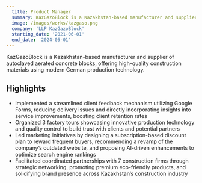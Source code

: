 ```yaml
---
  title: Product Manager
  summary: KazGazoBlock is a Kazakhstan-based manufacturer and supplier of autoclaved aerated concrete blocks, offering high-quality construction materials using modern German production technology.
  image: /images/works/kazgaso.png
  company: 'LLP KazGazoBlock'
  starting_date: '2021-06-01'
  end_date: '2024-05-01'
---
```


KazGazoBlock is a Kazakhstan-based manufacturer and supplier of autoclaved aerated concrete blocks, offering high-quality construction materials using modern German production technology.

## Highlights

- Implemented a streamlined client feedback mechanism utilizing Google Forms, reducing delivery issues and directly incorporating insights
into service improvements, boosting client retention rates
- Organized 3 factory tours showcasing innovative production technology and quality control to build trust with clients and potential partners
- Led marketing initiatives by designing a subscription-based discount plan to reward frequent buyers, recommending a revamp of the
company’s outdated website, and proposing AI-driven enhancements to optimize search engine rankings
- Facilitated coordinated partnerships with 7 construction firms through strategic networking, promoting premium eco-friendly products, and
solidifying brand presence across Kazakhstan’s construction industry
